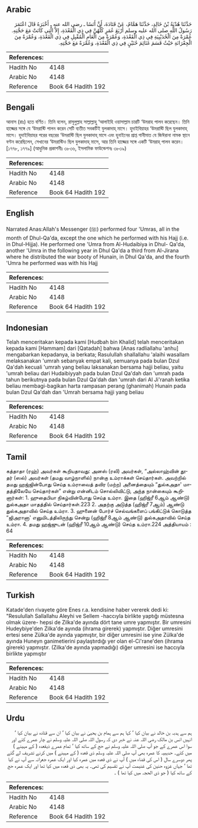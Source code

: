 ## Arabic


<div dir="rtl" lang="ar" style={{fontSize:'larger',backgroundColor:'#f8f9fa',padding:20}}>
حَدَّثَنَا هُدْبَةُ بْنُ خَالِدٍ، حَدَّثَنَا هَمَّامٌ، عَنْ قَتَادَةَ، أَنَّ أَنَسًا ـ رضى الله عنه ـ أَخْبَرَهُ قَالَ اعْتَمَرَ رَسُولُ اللَّهِ صلى الله عليه وسلم أَرْبَعَ عُمَرٍ كُلُّهُنَّ فِي ذِي الْقَعْدَةِ، إِلاَّ الَّتِي كَانَتْ مَعَ حَجَّتِهِ‏.‏ عُمْرَةً مِنَ الْحُدَيْبِيَةِ فِي ذِي الْقَعْدَةِ، وَعُمْرَةً مِنَ الْعَامِ الْمُقْبِلِ فِي ذِي الْقَعْدَةِ، وَعُمْرَةً مِنَ الْجِعْرَانَةِ حَيْثُ قَسَمَ غَنَائِمَ حُنَيْنٍ فِي ذِي الْقَعْدَةِ، وَعُمْرَةً مَعَ حَجَّتِهِ‏.‏
</div>
<div style={{backgroundColor:'#f8f9fa',padding:20, marginBottom: 10}}><table> <thead> <tr> <th>References:</th> <th></th> </tr> </thead> <tbody><tr><td>Hadith No</td><td>4148</td></tr><tr><td>Arabic No</td><td>4148</td></tr><tr><td>Reference</td><td>Book 64 Hadith 192</td></tr></tbody></table></div>

## Bengali


<div dir="ltr" lang="bn" style={{fontSize:'larger',backgroundColor:'#f8f9fa',padding:20}}>
আনাস (রাঃ) হতে বর্ণিত। তিনি বলেন, রাসূলুল্লাহ সাল্লাল্লাহু ‘আলাইহি ওয়াসাল্লাম চারটি ‘উমরাহ পালন করেছেন। তিনি হাজ্জের সঙ্গে যে ‘উমরাহ্টি পালন করেন সেটি ব্যতীত সবকটিই যুলকাদাহ্ মাসে। হুদাইবিয়াহর ‘উমরাহ্টি ছিল যুলকাদাহ্ মাসে। হুদাইবিয়াহর পরের বছরের ‘উমরাহ্টি ছিল যুলকাদাহ্ মাসে এবং হুনাইনের প্রাপ্ত গানীমাত যে জিঈরানা নামক স্থানে বণ্টন করেছিলেন, সেখানের ‘উমরাহ্টিও ছিল যুলকাদাহ্ মাসে, আর তিনি হাজ্জের সঙ্গে একটি ‘উমরাহ্ পালন করেন। [১৭৭৮, ১৭৭৯] (আধুনিক প্রকাশনীঃ ৩৮৩৬, ইসলামিক ফাউন্ডেশনঃ ৩৮৩৯)
</div>
<div style={{backgroundColor:'#f8f9fa',padding:20, marginBottom: 10}}><table> <thead> <tr> <th>References:</th> <th></th> </tr> </thead> <tbody><tr><td>Hadith No</td><td>4148</td></tr><tr><td>Arabic No</td><td>4148</td></tr><tr><td>Reference</td><td>Book 64 Hadith 192</td></tr></tbody></table></div>

## English


<div dir="ltr" lang="en" style={{fontSize:'larger',backgroundColor:'#f8f9fa',padding:20}}>
Narrated Anas:Allah's Messenger (ﷺ) performed four 'Umras, all in the month of Dhul-Qa'da, except the one which he performed with his Hajj (i.e. in Dhul-Hijja). He performed one 'Umra from Al-Hudaibiya in Dhul- Qa'da, another 'Umra in the following year in Dhul Qa'da a third from Al-Jirana where he distributed the war booty of Hunain, in Dhul Qa'da, and the fourth 'Umra he performed was with his Hajj
</div>
<div style={{backgroundColor:'#f8f9fa',padding:20, marginBottom: 10}}><table> <thead> <tr> <th>References:</th> <th></th> </tr> </thead> <tbody><tr><td>Hadith No</td><td>4148</td></tr><tr><td>Arabic No</td><td>4148</td></tr><tr><td>Reference</td><td>Book 64 Hadith 192</td></tr></tbody></table></div>

## Indonesian


<div dir="ltr" lang="id" style={{fontSize:'larger',backgroundColor:'#f8f9fa',padding:20}}>
Telah menceritakan kepada kami [Hudbah bin Khalid] telah menceritakan kepada kami [Hammam] dari [Qatadah] bahwa [Anas radliallahu 'anhu] mengabarkan kepadanya, ia berkata; Rasulullah shallallahu 'alaihi wasallam melaksanakan 'umrah sebanyak empat kali, semuanya pada bulan Dzul Qa'dah kecuali 'umrah yang beliau laksanakan bersama hajji beliau, yaitu 'umrah beliau dari Hudaibiyyah pada bulan Dzul Qa'dah dan 'umrah pada tahun berikutnya pada bulan Dzul Qa'dah dan 'umrah dari Al Ji'ranah ketika beliau membagi-bagikan harta rampasan perang (ghanimah) Hunain pada bulan Dzul Qa'dah dan 'Umrah bersama hajji yang beliau
</div>
<div style={{backgroundColor:'#f8f9fa',padding:20, marginBottom: 10}}><table> <thead> <tr> <th>References:</th> <th></th> </tr> </thead> <tbody><tr><td>Hadith No</td><td>4148</td></tr><tr><td>Arabic No</td><td>4148</td></tr><tr><td>Reference</td><td>Book 64 Hadith 192</td></tr></tbody></table></div>

## Tamil


<div dir="ltr" lang="ta" style={{fontSize:'larger',backgroundColor:'#f8f9fa',padding:20}}>
கத்தாதா (ரஹ்) அவர்கள் கூறியதாவது: அனஸ் (ரலி) அவர்கள், “அல்லாஹ்வின் தூதர் (ஸல்) அவர்கள் (தமது வாழ்நாளில்) நான்கு உம்ராக்கள் செய்தார்கள். அவற்றில் தமது ஹஜ்ஜின்போது செய்த உம்ராவைத் தவிர (மற்ற) அனைத்தையும் “துல்கஅதா' மாதத்திலேயே செய்தார்கள்” என்று என்னிடம் சொல்லிவிட்டு, அந்த நான்கையும் கூறினார்கள்: 1.	ஹுதைபியா நிகழ்வின்போது செய்த உம்ரா. இதை (ஹிஜ்ரீ 6ஆம் ஆண்டு) துல்கஅதா மாதத்தில் செய்தார்கள்.223 2.	அதற்கு அடுத்த (ஹிஜ்ரீ 7ஆம்) ஆண்டு துல்கஅதாவில் செய்த உம்ரா. 3.	ஹுனைன் போர்ச் செல்வங்களைப் பங்கிட்டுக் கொடுத்த “ஜிஅரானா' எனுமிடத்திலிருந்து சென்று (ஹிஜ்ரீ 8ஆம் ஆண்டு) துல்கஅதாவில் செய்த உம்ரா. 4. தமது ஹஜ்ஜுடன் (ஹிஜ்ரீ 10ஆம் ஆண்டு) செய்த உம்ரா.224 அத்தியாயம் : 64
</div>
<div style={{backgroundColor:'#f8f9fa',padding:20, marginBottom: 10}}><table> <thead> <tr> <th>References:</th> <th></th> </tr> </thead> <tbody><tr><td>Hadith No</td><td>4148</td></tr><tr><td>Arabic No</td><td>4148</td></tr><tr><td>Reference</td><td>Book 64 Hadith 192</td></tr></tbody></table></div>

## Turkish


<div dir="ltr" lang="tr" style={{fontSize:'larger',backgroundColor:'#f8f9fa',padding:20}}>
Katade'den rivayete göre Enes r.a. kendisine haber vererek dedi ki: "Resulullah Sallallahu Aleyhi ve Sellem -haccıyla birlikte yaptığı müstesna olmak üzere- hepsi de Zilka'de ayında dört tane umre yapmıştır. Bir umresini Hudeybiye'den Zilka'de ayında (ihrama girerek) yapmıştır. Diğer umresini ertesi sene Zülka'de ayında yapmıştır, bir diğer umresini ise yine Zülka'de ayında Huneyn ganimetierini paylaştırdığı yer olan el-Ci'rane'den (ihrama girerek) yapmıştır. (Zilka'de ayında yapmadığı) diğer umresini ise haccıyla birlikte yapmıştır
</div>
<div style={{backgroundColor:'#f8f9fa',padding:20, marginBottom: 10}}><table> <thead> <tr> <th>References:</th> <th></th> </tr> </thead> <tbody><tr><td>Hadith No</td><td>4148</td></tr><tr><td>Arabic No</td><td>4148</td></tr><tr><td>Reference</td><td>Book 64 Hadith 192</td></tr></tbody></table></div>

## Urdu


<div dir="rtl" lang="ur" style={{fontSize:'larger',backgroundColor:'#f8f9fa',padding:20}}>
ہم سے ہدبہ بن خالد نے بیان کیا ‘ کہا ہم سے ہمام بن یحییٰ نے بیان کیا ‘ ان سے قتادہ نے بیان کیا ‘ انہیں انس بن مالک رضی اللہ عنہ نے خبر دی کہ رسول اللہ صلی اللہ علیہ وسلم نے چار عمرے کئے اور سوا اس عمرے کے جو آپ صلی اللہ علیہ وسلم نے حج کے ساتھ کیا ‘ تمام عمرے ذیقعدہ ( کے مہینے ) میں کئے۔ حدیبیہ کا عمرہ بھی آپ صلی اللہ علیہ وسلم ذی قعدہ ( کے مہینے ) میں کرنے تشریف لے گئے پھر دوسرے سال ( اس کی قضاء میں ) آپ نے ذی قعدہ میں عمرہ کیا اور ایک عمرہ جعرانہ سے آپ نے کیا تھا ‘ جہاں غزوہ حنین کی غنیمت آپ نے تقسیم کی تھی۔ یہ بھی ذی قعدہ میں کیا تھا اور ایک عمرہ حج کے ساتھ کیا ( جو ذی الحجہ میں کیا تھا ) ۔
</div>
<div style={{backgroundColor:'#f8f9fa',padding:20, marginBottom: 10}}><table> <thead> <tr> <th>References:</th> <th></th> </tr> </thead> <tbody><tr><td>Hadith No</td><td>4148</td></tr><tr><td>Arabic No</td><td>4148</td></tr><tr><td>Reference</td><td>Book 64 Hadith 192</td></tr></tbody></table></div>